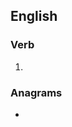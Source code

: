 ==English==

===Verb===
{{head|en|verb form}}

# {{en-third-person singular of|mispronounce}}

===Anagrams===
* {{anagrams|en|uncompression}}